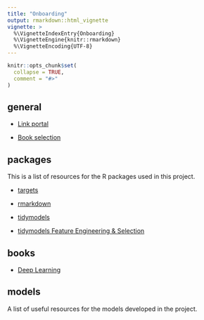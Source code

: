 ```yaml
---
title: "Onboarding"
output: rmarkdown::html_vignette
vignette: >
  %\VignetteIndexEntry{Onboarding}
  %\VignetteEngine{knitr::rmarkdown}
  %\VignetteEncoding{UTF-8}
---
```


```r
knitr::opts_chunk$set(
  collapse = TRUE,
  comment = "#>"
)
```

## general

-   [Link portal](https://www.bigbookofr.com/index.html)

-   [Book selection](https://bookdown.org/home/archive/)

## packages

This is a list of resources for the R packages used in this project.

-   [targets](https://books.ropensci.org/targets/)

-   [rmarkdown](https://bookdown.org/yihui/rmarkdown/)

-   [tidymodels](https://www.tmwr.org/)

-   [tidymodels Feature Engineering & Selection](https://bookdown.org/max/FES/)

## books

-   [Deep Learning](https://github.com/janishar/mit-deep-learning-book-pdf/tree/master/complete-book-pdf)

## models

A list of useful resources for the models developed in the project.
